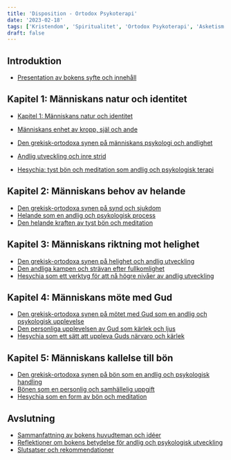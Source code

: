 ```yaml
---
title: 'Disposition - Ortodox Psykoterapi'
date: '2023-02-18'
tags: ['Kristendom', 'Spiritualitet', 'Ortodox Psykoterapi', 'Asketism']
draft: false
---
```


## Introduktion

- [Presentation av bokens syfte och innehåll](#presentation-av-bokens-syfte-och-innehåll)

## Kapitel 1: Människans natur och identitet

- [Kapitel 1: Människans natur och identitet](kapitel-1-manniskans-natur-och-identitet.mdx)

- [Människans enhet av kropp, själ och ande](/blog/ortodox-psykoterapi/enhet-kropp-sjal-ande)
- [Den grekisk-ortodoxa synen på människans psykologi och andlighet](#den-grekisk-ortodoxa-synen-på-människans-psykologi-och-andlighet)
- [Andlig utveckling och inre strid](#andlig-utveckling-och-inre-strid)
- [Hesychia: tyst bön och meditation som andlig och psykologisk terapi](#hesychia-tyst-bön-och-meditation-som-andlig-och-psykologisk-terapi)

## Kapitel 2: Människans behov av helande

- [Den grekisk-ortodoxa synen på synd och sjukdom](#den-grekisk-ortodoxa-synen-på-synd-och-sjukdom)
- [Helande som en andlig och psykologisk process](#helande-som-en-andlig-och-psykologisk-process)
- [Den helande kraften av tyst bön och meditation](#den-helande-kraften-av-tyst-bön-och-meditation)

## Kapitel 3: Människans riktning mot helighet

- [Den grekisk-ortodoxa synen på helighet och andlig utveckling](#den-grekisk-ortodoxa-synen-på-helighet-och-andlig-utveckling)
- [Den andliga kampen och strävan efter fullkomlighet](#den-andliga-kampen-och-strävan-efter-fullkomlighet)
- [Hesychia som ett verktyg för att nå högre nivåer av andlig utveckling](#hesychia-som-ett-verktyg-för-att-nå-högre-nivåer-av-andlig-utveckling)

## Kapitel 4: Människans möte med Gud

- [Den grekisk-ortodoxa synen på mötet med Gud som en andlig och psykologisk upplevelse](#den-grekisk-ortodoxa-synen-på-mötet-med-gud-som-en-andlig-och-psykologisk-upplevelse)
- [Den personliga upplevelsen av Gud som kärlek och ljus](#den-personliga-upplevelsen-av-gud-som-kärlek-och-ljus)
- [Hesychia som ett sätt att uppleva Guds närvaro och kärlek](#hesychia-som-ett-sätt-att-uppleva-guds-närvaro-och-kärlek)

## Kapitel 5: Människans kallelse till bön

- [Den grekisk-ortodoxa synen på bön som en andlig och psykologisk handling](#den-grekisk-ortodoxa-synen-på-bön-som-en-andlig-och-psykologisk-handling)
- [Bönen som en personlig och samhällelig uppgift](#bönen-som-en-personlig-och-samhällelig-uppgift)
- [Hesychia som en form av bön och meditation](#hesychia-som-en-form-av-bön-och-meditation)

## Avslutning

- [Sammanfattning av bokens huvudteman och idéer](#sammanfattning-av-bokens-huvudteman-och-idéer)
- [Reflektioner om bokens betydelse för andlig och psykologisk utveckling](#reflektioner-om-bokens-betydelse-för-andlig-och-psykologisk-utveckling)
- [Slutsatser och rekommendationer](#slutsatser-och-rekommendationer)
